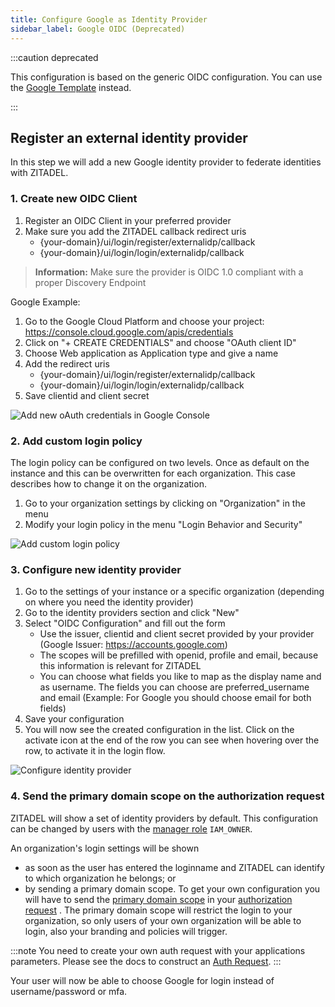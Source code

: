 ```yaml
---
title: Configure Google as Identity Provider
sidebar_label: Google OIDC (Deprecated)
---
```


:::caution deprecated

This configuration is based on the generic OIDC configuration. You can use the [Google Template](./google) instead.


:::

## Register an external identity provider

In this step we will add a new Google identity provider to federate identities with ZITADEL.

### 1. Create new OIDC Client

1. Register an OIDC Client in your preferred provider
2. Make sure you add the ZITADEL callback redirect uris
   - {your-domain}/ui/login/register/externalidp/callback
   - {your-domain}/ui/login/login/externalidp/callback

> **Information:** Make sure the provider is OIDC 1.0 compliant with a proper Discovery Endpoint

Google Example:

1. Go to the Google Cloud Platform and choose your project: <https://console.cloud.google.com/apis/credentials>
2. Click on "+ CREATE CREDENTIALS" and choose "OAuth client ID"
3. Choose Web application as Application type and give a name
4. Add the redirect uris
   - {your-domain}/ui/login/register/externalidp/callback
   - {your-domain}/ui/login/login/externalidp/callback
5. Save clientid and client secret

![Add new oAuth credentials in Google Console](/img/google_add_credentials.gif)

### 2. Add custom login policy

The login policy can be configured on two levels. Once as default on the instance and this can be overwritten for each organization.
This case describes how to change it on the organization.

1. Go to your organization settings by clicking on "Organization" in the menu
2. Modify your login policy in the menu "Login Behavior and Security"

![Add custom login policy](/img/console_org_custom_login_policy.gif)

### 3. Configure new identity provider

1. Go to the settings of your instance or a specific organization (depending on where you need the identity provider)
2. Go to the identity providers section and click "New"
3. Select "OIDC Configuration" and fill out the form
   - Use the issuer, clientid and client secret provided by your provider (Google Issuer: https://accounts.google.com)
   - The scopes will be prefilled with openid, profile and email, because this information is relevant for ZITADEL
   - You can choose what fields you like to map as the display name and as username. The fields you can choose are preferred_username and email
     (Example: For Google you should choose email for both fields)
4. Save your configuration
5. You will now see the created configuration in the list. Click on the activate icon at the end of the row you can see when hovering over the row, to activate it in the login flow.

![Configure identity provider](/img/console_org_identity_provider.gif)

### 4. Send the primary domain scope on the authorization request

ZITADEL will show a set of identity providers by default. This configuration can be changed by users with the [manager role](/guides/manage/console/managers#roles) `IAM_OWNER`.

An organization's login settings will be shown

- as soon as the user has entered the loginname and ZITADEL can identify to which organization he belongs; or
- by sending a primary domain scope.
  To get your own configuration you will have to send the [primary domain scope](/apis/openidoauth/scopes#reserved-scopes) in your [authorization request](/guides/integrate/login-users#auth-request) .
  The primary domain scope will restrict the login to your organization, so only users of your own organization will be able to login, also your branding and policies will trigger.

:::note
You need to create your own auth request with your applications parameters. Please see the docs to construct an [Auth Request](/guides/integrate/login-users#auth-request).
:::

Your user will now be able to choose Google for login instead of username/password or mfa.
